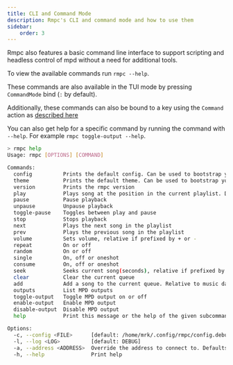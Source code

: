 ```yaml
---
title: CLI and Command Mode
description: Rmpc's CLI and command mode and how to use them
sidebar:
    order: 3
---
```



Rmpc also features a basic command line interface to support scripting and headless control of mpd without a need for additional tools.

To view the available commands run `rmpc --help`.

These commands are also available in the TUI mode by pressing `CommandMode` bind (`:` by default).

Additionally, these commands can also be bound to a key using the `Command` action as [described here](/rmpc/configuration/keybinds#global)

You can also get help for a specific command by running the command with `--help`. For example `rmpc toggle-output --help`.

```bash frame=none showLineNumbers=false
> rmpc help
Usage: rmpc [OPTIONS] [COMMAND]

Commands:
  config          Prints the default config. Can be used to bootstrap your config file
  theme           Prints the default theme. Can be used to bootstrap your theme file
  version         Prints the rmpc version
  play            Plays song at the position in the current playlist. Defaults to current paused song
  pause           Pause playback
  unpause         Unpause playback
  toggle-pause    Toggles between play and pause
  stop            Stops playback
  next            Plays the next song in the playlist
  prev            Plays the previous song in the playlist
  volume          Sets volume, relative if prefixed by + or -
  repeat          On or off
  random          On or off
  single          On, off or oneshot
  consume         On, off or oneshot
  seek            Seeks current song(seconds), relative if prefixed by + or -
  clear           Clear the current queue
  add             Add a song to the current queue. Relative to music database root. '/' to add all files to the queue
  outputs         List MPD outputs
  toggle-output   Toggle MPD output on or off
  enable-output   Enable MPD output
  disable-output  Disable MPD output
  help            Print this message or the help of the given subcommand(s)

Options:
  -c, --config <FILE>      [default: /home/mrk/.config/rmpc/config.debug.ron]
  -l, --log <LOG>          [default: DEBUG]
  -a, --address <ADDRESS>  Override the address to connect to. Defaults to value in the config file
  -h, --help               Print help
```
